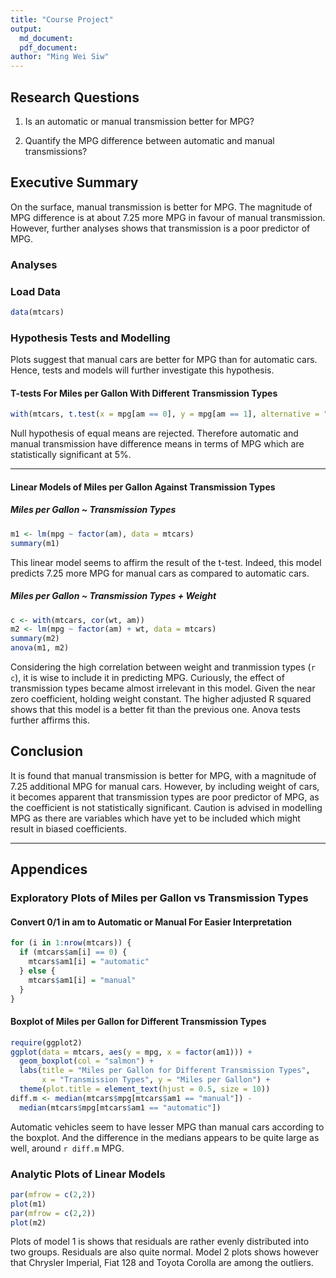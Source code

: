 ```yaml
---
title: "Course Project"
output: 
  md_document: 
  pdf_document:
author: "Ming Wei Siw"
---
```


## Research Questions

1. Is an automatic or manual transmission better for MPG?

2. Quantify the MPG difference between automatic and manual transmissions?

## Executive Summary

On the surface, manual transmission is better for MPG. The magnitude of MPG difference is at about 7.25 more MPG in favour of manual transmission. However, further analyses shows that transmission is a poor predictor of MPG.

### Analyses

### Load Data

```r
data(mtcars)
```

### Hypothesis Tests and Modelling

Plots suggest that manual cars are better for MPG than for automatic cars. Hence, tests and models will further investigate this hypothesis.

#### T-tests For Miles per Gallon With Different Transmission Types

```r
with(mtcars, t.test(x = mpg[am == 0], y = mpg[am == 1], alternative = "two.sided"))
```

Null hypothesis of equal means are rejected. Therefore automatic and manual transmission have difference means in terms of MPG which are statistically significant at 5%.

---

#### Linear Models of Miles per Gallon Against Transmission Types

##### Miles per Gallon ~ Transmission Types

```r
m1 <- lm(mpg ~ factor(am), data = mtcars)
summary(m1)
```

This linear model seems to affirm the result of the t-test. Indeed, this model predicts 7.25 more MPG for manual cars as compared to automatic cars.

##### Miles per Gallon ~ Transmission Types + Weight

```r
c <- with(mtcars, cor(wt, am))
m2 <- lm(mpg ~ factor(am) + wt, data = mtcars)
summary(m2)
anova(m1, m2)
```

Considering the high correlation between weight and tranmission types (`r c`), it is wise to include it in predicting MPG. Curiously, the effect of transmission types became almost irrelevant in this model. Given the near zero coefficient, holding weight constant. The higher adjusted R squared shows that this model is a better fit than the previous one. Anova tests further affirms this.

## Conclusion

It is found that manual transmission is better for MPG, with a magnitude of 7.25 additional MPG for manual cars. However, by including weight of cars, it becomes apparent that transmission types are poor predictor of MPG, as the coefficient is not statistically significant. Caution is advised in modelling MPG as there are variables which have yet to be included which might result in biased coefficients.

---

## Appendices

### Exploratory Plots of Miles per Gallon vs Transmission Types

#### Convert 0/1 in am to Automatic or Manual For Easier Interpretation

```r
for (i in 1:nrow(mtcars)) {
  if (mtcars$am[i] == 0) {
    mtcars$am1[i] = "automatic"
  } else {
    mtcars$am1[i] = "manual"
  }
}
```

#### Boxplot of Miles per Gallon for Different Transmission Types

```r
require(ggplot2)
ggplot(data = mtcars, aes(y = mpg, x = factor(am1))) +
  geom_boxplot(col = "salmon") +
  labs(title = "Miles per Gallon for Different Transmission Types", 
       x = "Transmission Types", y = "Miles per Gallon") +
  theme(plot.title = element_text(hjust = 0.5, size = 10))
diff.m <- median(mtcars$mpg[mtcars$am1 == "manual"]) - 
  median(mtcars$mpg[mtcars$am1 == "automatic"])
```

Automatic vehicles seem to have lesser MPG than manual cars according to the boxplot. And the difference in the medians appears to be quite large as well, around `r diff.m` MPG.

### Analytic Plots of Linear Models

```r
par(mfrow = c(2,2))
plot(m1)
par(mfrow = c(2,2))
plot(m2)
```

Plots of model 1 is shows that residuals are rather evenly distributed into two groups. Residuals are also quite normal. Model 2 plots shows however that Chrysler Imperial, Fiat 128 and Toyota Corolla are among the outliers.